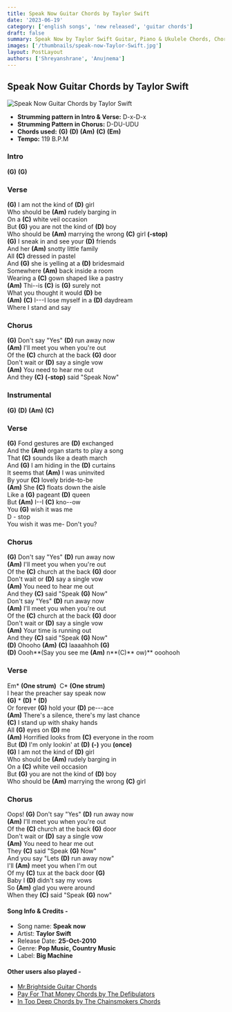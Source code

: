 ```yaml
---
title: Speak Now Guitar Chords by Taylor Swift
date: '2023-06-19'
category: ['english songs', 'new released', 'guitar chords']
draft: false
summary: Speak Now by Taylor Swift Guitar, Piano & Ukulele Chords, Chords used - (G) (D) (Am) (C) (Em), Capo - No Capo, Key - G
images: ['/thumbnails/speak-now-Taylor-Swift.jpg']
layout: PostLayout
authors: ['Shreyanshrane', 'Anujnema']
---
```


## Speak Now Guitar Chords by Taylor Swift

![Speak Now Guitar Chords by Taylor Swift](/thumbnails/speak-now-Taylor-Swift.jpg)

- **Strumming pattern in Intro & Verse:** D-x-D-x
- **Strumming Pattern in Chorus:** D-DU-UDU
- **Chords used:** **(G)** **(D)** **(Am)** **(C)** **(Em)**
- **Tempo:** 119 B.P.M

### Intro

**(G)** **(G)**

### Verse

**(G)** I am not the kind of **(D)** girl\
Who should be **(Am)** rudely barging in\
On a **(C)** white veil occasion\
But **(G)** you are not the kind of **(D)** boy\
Who should be **(Am)** marrying the wrong **(C)** girl **(-stop)**\
**(G)** I sneak in and see your **(D)** friends\
And her **(Am)** snotty little family\
All **(C)** dressed in pastel\
And **(G)** she is yelling at a **(D)** bridesmaid\
Somewhere **(Am)** back inside a room\
Wearing a **(C)** gown shaped like a pastry\
**(Am)** Thi--is **(C)** is **(G)** surely not\
What you thought it would **(D)** be\
**(Am)** **(C)** I---I lose myself in a **(D)** daydream\
Where I stand and say

### Chorus

**(G)** Don't say "Yes" **(D)** run away now\
**(Am)** I'll meet you when you're out\
Of the **(C)** church at the back **(G)** door\
Don't wait or **(D)** say a single vow\
**(Am)** You need to hear me out\
And they **(C)** **(-stop)** said "Speak Now"

### Instrumental

**(G)** **(D)** **(Am)** **(C)**

### Verse

**(G)** Fond gestures are **(D)** exchanged\
And the **(Am)** organ starts to play a song\
That **(C)** sounds like a death march\
And **(G)** I am hiding in the **(D)** curtains\
It seems that **(Am)** I was uninvited\
By your **(C)** lovely bride-to-be\
**(Am)** She **(C)** floats down the aisle\
Like a **(G)** pageant **(D)** queen\
But **(Am)** I--I **(C)** kno--ow\
You **(G)** wish it was me\
D - stop\
You wish it was me- Don't you?

### Chorus

**(G)** Don't say "Yes" **(D)** run away now\
**(Am)** I'll meet you when you're out\
Of the **(C)** church at the back **(G)** door\
Don't wait or **(D)** say a single vow\
**(Am)** You need to hear me out\
And they **(C)** said "Speak **(G)** Now"\
Don't say "Yes" **(D)** run away now\
**(Am)** I'll meet you when you're out\
Of the **(C)** church at the back **(G)** door\
Don't wait or **(D)** say a single vow\
**(Am)** Your time is running out\
And they **(C)** said "Speak **(G)** Now"\
**(D)** Ohooho **(Am)** **(C)** laaaahhoh **(G)**\
**(D)** Oooh**(Say you see me **(Am)** n**(C)** ow)** ooohooh

### Verse

Em\* **(One strum)**  C\* **(One strum)**\
I hear the preacher say speak now\
**(G)** \* **(D)** \* **(D)**\
Or forever **(G)** hold your **(D)** pe---ace\
**(Am)** There's a silence, there's my last chance\
**(C)** I stand up with shaky hands\
All **(G)** eyes on **(D)** me\
**(Am)** Horrified looks from **(C)** everyone in the room\
But **(D)** I'm only lookin' at **(D)** **(-)** you **(once)**\
**(G)** I am not the kind of **(D)** girl\
Who should be **(Am)** rudely barging in\
On a **(C)** white veil occasion\
But **(G)** you are not the kind of **(D)** boy\
Who should be **(Am)** marrying the wrong **(C)** girl

### Chorus

Oops! **(G)** Don't say "Yes" **(D)** run away now\
**(Am)** I'll meet you when you're out\
Of the **(C)** church at the back **(G)** door\
Don't wait or **(D)** say a single vow\
**(Am)** You need to hear me out\
They **(C)** said "Speak **(G)** Now"\
And you say "Lets **(D)** run away now"\
I'll **(Am)** meet you when I'm out\
Of my **(C)** tux at the back door **(G)**\
Baby I **(D)** didn't say my vows\
So **(Am)** glad you were around\
When they **(C)** said "Speak **(G)** now"

#### Song Info & Credits -

- Song name: **Speak now**
- Artist: **Taylor Swift**
- Release Date: **25-Oct-2010**
- Genre: **Pop Music, Country Music**
- Label: **Big Machine**

#### Other users also played -

- [Mr.Brightside Guitar Chords](https://www.chordsco.com/chords/mrbrightside-guitar-chords-by-the-killers)
- [Pay For That Money Chords by The Defibulators](https://www.chordsco.com/chords/pay-for-that-money-chords-by-the-defibulators-coffeezilla-outro-song)
- [In Too Deep Chords by The Chainsmokers Chords](https://www.chordsco.com/chords/in-too-deep-chords-by-the-chainsmokers)
